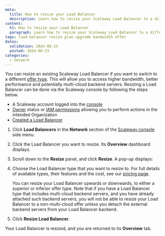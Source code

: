 ```yaml
---
meta:
  title: How to resize your Load Balancer
  description: Learn how to resize your Scaleway Load Balancer to a different offer type. Switching to a more powerful Load Balancer can provide higher bandwidth, better performance and allow multi-cloud backend servers. 
content:
  h1: How to resize your Load Balancer 
  paragraph: Learn how to resize your Scaleway Load Balancer to a different offer type. Switching to a more powerful Load Balancer can provide higher bandwidth, better performance and allow multi-cloud backend servers.
tags: load-balancer resize plan upgrade bandwidth offer 
dates:
  validation: 2024-08-23
  posted: 2024-08-23
categories:
  - network
---
```


You can resize an existing Scaleway Load Balancer if you want to switch to a different [offer type](https://www.scaleway.com/en/pricing/network/). This will allow you to access higher bandwidth, better performance and potentially multi-cloud backend servers. Resizing a Load Balancer can be done via the Scaleway console by following the steps below. 

<Macro id="requirements" />

- A Scaleway account logged into the [console](https://console.scaleway.com)
- [Owner](/identity-and-access-management/iam/concepts/#owner) status or [IAM permissions](/identity-and-access-management/iam/concepts/#permission) allowing you to perform actions in the intended Organization
- [Created a Load Balancer](/network/load-balancer/how-to/create-load-balancer/)

1. Click **Load Balancers** in the **Network** section of the [Scaleway console](https://console.scaleway.com) side menu.

2. Click the Load Balancer you want to resize. Its **Overview** dashboard displays.

3. Scroll down to the **Resize** panel, and click **Resize**. A pop-up displays:

    <Lightbox src="scaleway-resize-lb.webp" alt="A pop up window shows a Resize Load Balancer screen, with a dropdown menu to choose a Load Balancer type, and a warning that resizing might take a few seconds during which time the Load Balancer might be inaccessible." />

4. Choose the Load Balancer type that you want to resize to. For full details of available types, their features and the cost, see our [pricing page](https://www.scaleway.com/en/pricing/network/#load-balancer).

    <Message type="note">
    You can resize your Load Balancer upwards or downwards, to either a superior or inferior offer type. Note that if you have a Load Balancer type that includes multi-cloud backend servers, and you have already attached such backend servers, you will not be able to resize your Load Balancer to a non-multi-cloud offer unless you detach the external backend servers from your Load Balancer backend.
    </Message>

5. Click **Resize Load Balancer**.

Your Load Balancer is resized, and you are returned to its **Overview** tab.
